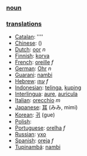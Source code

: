 === [[noun]] ===

=== [[translation]]s ===

*[[Catalan]]: [[]] ''''
*[[Chinese]]: [[]] ()
*[[Dutch]]: [[oor]] ''n''
*[[Finnish]]: [[korva]]
*[[French]]: [[oreille]] ''f''
*[[German]]: [[Ohr]] ''n''
*[[Guarani]]: [[nambi]]
*[[Hebrew]]: [[עוזן]] ''f''
*[[Indonesian]]: [[telinga]], [[kuping]]
*[[Interlingua]]: [[aure]], [[auricula]]
*[[Italian]]: [[orecchio]] ''m''
*[[Japanese]]: [[耳]] (みみ, mimi)
*[[Korean]]: [[귀]] (gue)
*[[Polish]]: [[]]
*[[Portuguese]]: [[orelha]] ''f''
*[[Russian]]: [[ухо]]
*[[Spanish]]: [[oreja]] ''f''
*[[Tupinambá]]: [[nambi]]